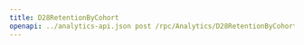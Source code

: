 ---
title: D28RetentionByCohort
openapi: ../analytics-api.json post /rpc/Analytics/D28RetentionByCohort
---
